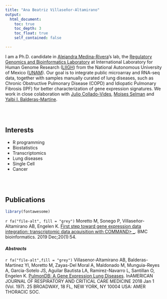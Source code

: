 ```yaml
---
title: "Ana Beatriz Villaseñor-Altamirano"
output:
  html_document:
    toc: true
    toc_depth: 3
    toc_float: true
    self_contained: false

---
```


<script>
  $(document).ready(function() {
    $('#TOC').parent().prepend('<div id=\"nav_logo\"><img src=\"images/liigh.png"></div>');
  });
</script>



I am a Ph.D. candidate in [Alejandra Medina-Rivera](http://liigh.unam.mx/profile/dra-alejandra-medina-rivera/)'s lab, the [Regulatory Genomics and Bioinformatics Laboratory](http://liigh.unam.mx/amedina/) at International Laboratory for Human Genome Research ([LIIGH](http://liigh.unam.mx/)) from the National Autonomous University of Mexico ([UNAM](https://www.unam.mx/)). Our goal is to integrate public microarray and RNA-seq data, together with samples manually curated of lung diseases, such as Chronic Obstructive Pulmonary Disease (COPD) and Idiopatic Pulmonary Fibrosis (IPF) for better characterization of gene expression signatures. We work in close colaboration with [Julio Collado-Vides](http://www.ccg.unam.mx/pedro-julio-collado-vides/), [Moises Selman](https://es.wikipedia.org/wiki/Mois%C3%A9s_Selman) and [Yalbi I. Balderas-Martíne](https://scholar.google.com.mx/citations?user=2hvieWAAAAAJ&hl=es).

<br><br>

## Interests

* R programming 
* Biostatistics
* Transcriptomics
* Lung diseases
* Single Cell
* Cancer

<br><br>


## Publications

```r
library(fontawesome)
```

 `r fa("file-alt", fill = "grey")`  Moretto M, Sonego P, Villaseñor-Altamirano AB, Engelen K. [First step toward gene expression data integration: transcriptomic data acquisition with COMMAND> _](https://bmcbioinformatics.biomedcentral.com/articles/10.1186/s12859-019-2643-6). BMC bioinformatics. 2019 Dec;20(1):54.

#### *Abstracts*

 `r fa("file-alt",fill = "grey")`  Villasenor-Altamirano AB, Balderas-Martinez YI, Moretto M, Zayas-Del Moral A, Maldonado M, Munguia-Reyes A, Garcia-Sotelo JS, Aguilar Bautista LA, Ramirez-Navarro L, Santillan O, Engelen K. [PulmonDB: A Gene Expression Lung Diseases](https://www.atsjournals.org/doi/abs/10.1164/ajrccm-conference.2018.197.1_MeetingAbstracts.A7686). InAMERICAN JOURNAL OF RESPIRATORY AND CRITICAL CARE MEDICINE 2018 Jan 1 (Vol. 197). 25 BROADWAY, 18 FL, NEW YORK, NY 10004 USA: AMER THORACIC SOC.




